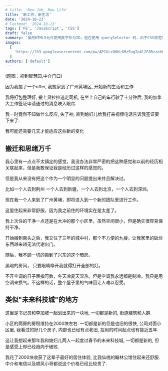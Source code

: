 ```yaml
---
# title: 'New Job, New Life'
title: '新工作，新生活'
date: '2024-10-23'
# lastmod: '2024-10-23'
tags: ['FE', 'JavaScript', 'CSS']
draft: false
summary: '虽然HTML5允许使用数字作为ID，但在使用 querySelector 时，由于CSS规范的限制，需要采取额外步骤来正确选择这些元素 ...'
images:
  [
    'https://lh3.googleusercontent.com/pw/AP1GczOHhL6Mz5ugIe4l2F8RzzehUy0O8fN4Xs6UQAMqjS6KViq2ldITx4Z2zwlF9z21C0FU6V-A6m10lKDcU8r6K2reONnm5GJZsqeR4ZOJw0l-lRevl7DJiJnyvVExPJgSLIJ9moesJw9nyMCNS3CcFKQm=w1920-h1080-s-no-gm?authuser=0',
  ]
authors: ['default']
---
```


(题图：初到智慧园,中介门口)

因为我接了一个offer, 我搬家到了广州黄埔区, 开始新的生活和工作.

我将打包整理好, 搬上货拉拉送走司机, 在坐上自己的车行驶了十分钟后, 我的加拿大工作签证申请通过的消息映入眼帘.

我一时竟然不知做什么反应, 失了神, 直到媳妇儿给我打来视频电话告诉我签证要下来了.

我可能还需要几天才能适应这些新的变化

## 搬迁和思绪万千

我心里有一点点不太镇定的感觉，我没办法非常严密的把这种感觉和以前的经历相关联起来，但是我敢保证我是经历过这样的感觉的。

但是我从来没有把这个作为一个明显的问题提出来并且解决过。

比如一个人去到荆州 一个人去到新疆，一个人去到北京，一个人去到深圳。

现在我一个人来到了广州黄埔，即将进入到一个新的团队里进行工作。

这里住起来非常舒服，因为我之前住的环境实在是太差了。

我上次住的干净一点还是在大冲的那个小区里，虽然空间很小，但是确实很容易保持干净。

开始搬到南头之后，我又住了三年的城中村，那个不方便的九楼，让我家里的破烂东西越来越无法代谢出门。

随后，我不顾一切的搬到了兴东的这个暗房。

黑暗的房间， 只要眼睛睁开我就得打开全部的灯。

不开空调的日子屈指可数，冬天冷夏天湿热。但是空调我永远都是制冷，我只是用空调来换气。不这样的话，整个屋子里的气味回让人难以忍受。

## 类似"未来科技城"的地方

这里是书记员和李加坡一起划出来的一块地, 一切都是新的, 街道建筑和人群.

小区的两房的房租维持在2000块左右. 一切都是新的但是也旧的很快, 公司对面小区里, 我看过的好几个房子, 内部也已经有点老旧, 投用的时间起点也有接近五年.

这让我想起来那年我和媳妇儿两人一起度过春节的未来科技城, 一切都是新的, 但是感受上却已经趋向于破败.

我花了2000块收获了这辈子最好的居住体验, 比我仙桃的翰林公馆住起来还舒服. 中介和电信以及顺风小哥都说这个价格已经比较贵了.
